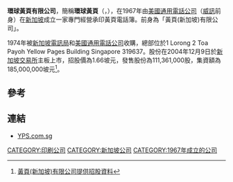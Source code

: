 '''環球黃頁有限公司'''，簡稱'''環球黃頁'''（'''{{lang-en|Global Yellow Pages Limited}}'''，{{sgx|Y07}}），在1967年由[[美國|美國]][[通用電話公司|通用電話公司]]（[[威訊|威訊]]前身）在[[新加坡|新加坡]]成立一家專門經營承印黃頁電話簿。前身為「黃頁(新加坡)有限公司」。

1974年被[[新加坡電訊局|新加坡電訊局]]和[[美國|美國]][[通用電話公司|通用電話公司]]收購，總部位於1 Lorong 2 Toa Payoh Yellow Pages Building Singapore 319637。股份在2004年12月9日於[[新加坡交易所|新加坡交易所]]主板上市，招股價為1.66坡元，發售股份為111,361,000股，集資額為185,000,000坡元<ref>[http://info.sgx.com/webipo.nsf/IPOAttachmentsName/YELLOW%20PAGES%20(SINGAPORE)%20LIMITED/$File/YPS_Domestic_FinalProspectus.pdf 黃頁(新加坡)有限公司提供招股資料]{{Dead link|date=2018年6月 |bot=InternetArchiveBot |fix-attempted=no }}</ref>。

==參考==
{{REFLIST}}

==連結==
*[http://www.yps.com.sg YPS.com.sg] {{Wayback|url=http://www.yps.com.sg/ |date=20210410192316 }}

[[CATEGORY:印刷公司|CATEGORY:印刷公司]]
[[CATEGORY:新加坡公司|CATEGORY:新加坡公司]]
[[CATEGORY:1967年成立的公司|CATEGORY:1967年成立的公司]]